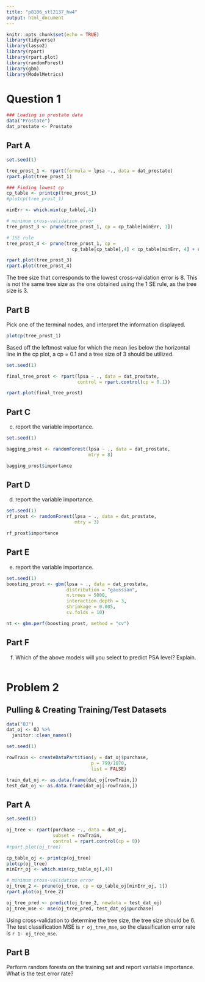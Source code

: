 ```yaml
---
title: "p8106_stl2137_hw4"
output: html_document
---
```


```r
knitr::opts_chunk$set(echo = TRUE)
library(tidyverse)
library(lasso2)
library(rpart)
library(rpart.plot)
library(randomForest)
library(gbm)
library(ModelMetrics)
```

# Question 1

```r
### Loading in prostate data
data("Prostate") 
dat_prostate <- Prostate
```

## Part A

```r
set.seed(1)

tree_prost_1 <- rpart(formula = lpsa ~., data = dat_prostate)
rpart.plot(tree_prost_1)

### Finding lowest cp 
cp_table <- printcp(tree_prost_1)
#plotcp(tree_prost_1)

minErr <- which.min(cp_table[,4])

# minimum cross-validation error
tree_prost_3 <- prune(tree_prost_1, cp = cp_table[minErr, 1])

# 1SE rule
tree_prost_4 <- prune(tree_prost_1, cp = 
                        cp_table[cp_table[,4] < cp_table[minErr, 4] + cp_table[minErr, 5], 1][1])

rpart.plot(tree_prost_3)
rpart.plot(tree_prost_4)
```

The tree size that corresponds to the lowest cross-validation error is 8. This is not the same tree size as the one obtained using the 1 SE rule, as the tree size is 3. 

## Part B

Pick one of the terminal nodes, and interpret the information displayed.

```r
plotcp(tree_prost_1)
```

Based off the leftmost value for which the mean lies below the horizontal line in the cp plot, a cp = 0.1 and a tree size of 3 should be utilized. 

```r
set.seed(1)

final_tree_prost <- rpart(lpsa ~ ., data = dat_prostate,
                          control = rpart.control(cp = 0.1))

rpart.plot(final_tree_prost)
```

## Part C

(c) report the variable importance.

```r
set.seed(1)

bagging_prost <- randomForest(lpsa ~ ., data = dat_prostate,
                              mtry = 8)

bagging_prost$importance
```

## Part D

(d) report the variable importance.

```r
set.seed(1)
rf_prost <- randomForest(lpsa ~ ., data = dat_prostate,
                         mtry = 3)

rf_prost$importance
```

## Part E

(e) report the variable importance.

```r
set.seed(1)
boosting_prost <- gbm(lpsa ~ ., data = dat_prostate,
                      distribution = "gaussian",
                      n.trees = 5000,
                      interaction.depth = 3,
                      shrinkage = 0.005,
                      cv.folds = 10)

nt <- gbm.perf(boosting_prost, method = "cv")
```

## Part F

(f) Which of the above models will you select to predict PSA level? Explain.

```r

```

# Problem 2

## Pulling & Creating Training/Test Datasets
```r
data("OJ")
dat_oj <- OJ %>% 
  janitor::clean_names()

set.seed(1)

rowTrain <- createDataPartition(y = dat_oj$purchase,
                               p = 799/1070,
                               list = FALSE)

train_dat_oj <- as.data.frame(dat_oj[rowTrain,])
test_dat_oj <- as.data.frame(dat_oj[-rowTrain,])

```

## Part A


```r
set.seed(1)

oj_tree <- rpart(purchase ~., data = dat_oj,
                 subset = rowTrain,
                 control = rpart.control(cp = 0))
#rpart.plot(oj_tree)

cp_table_oj <- printcp(oj_tree)
plotcp(oj_tree)
minErr_oj <- which.min(cp_table_oj[,4])

# minimum cross-validation error
oj_tree_2 <- prune(oj_tree, cp = cp_table_oj[minErr_oj, 1])
rpart.plot(oj_tree_2)

oj_tree_pred <- predict(oj_tree_2, newdata = test_dat_oj)
oj_tree_mse <- mse(oj_tree_pred, test_dat_oj$purchase)
```
Using cross-validation to determine the tree size, the tree size should be 6. The test classification MSE is `r oj_tree_mse`, so the classification error rate is `r 1- oj_tree_mse`.

## Part B

Perform random forests on the training set and report variable importance. What is the test error rate?

```r

```


